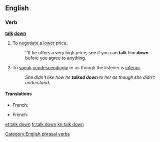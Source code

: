 ==English==

===Verb===
'''[[talk]] [[down]]'''
# {{idiomatic}} To [[negotiate]] a [[lower]] price.
#:''If he offers a very high price, see if you can '''talk''' him '''down''' before you agree to anything.
# {{idiomatic}} To [[speak]] [[condescendingly]] or as though the listener is [[inferior]].
#:''She didn't like how he '''talked down''' to her as though she didn't understand.''
====Translations====
{{trans-top|negociate}}
* French: {{t+|fr|marchander}}
{{trans-mid}}
{{trans-bottom}}
{{trans-top|patronize}}
* French: {{t|fr|prendre de haut}}
{{trans-mid}}
{{trans-bottom}}

[[Category:English phrasal verbs]]

[[et:talk down]]
[[fr:talk down]]
[[kn:talk down]]